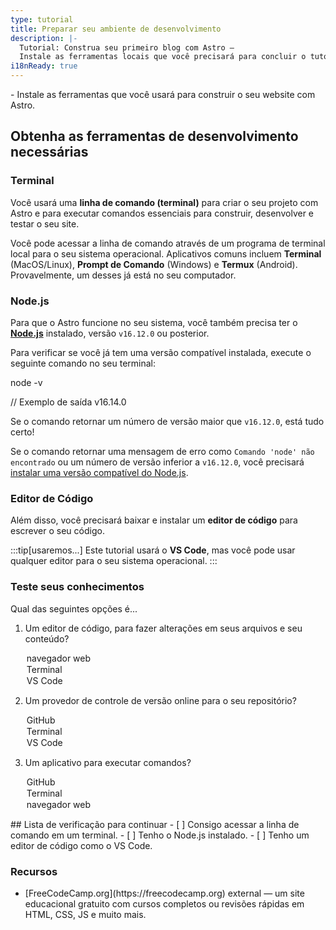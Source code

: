 ```yaml
---
type: tutorial
title: Preparar seu ambiente de desenvolvimento
description: |-
  Tutorial: Construa seu primeiro blog com Astro —
  Instale as ferramentas locais que você precisará para concluir o tutorial
i18nReady: true
---
```




<PreCheck>
  - Instale as ferramentas que você usará para construir o seu website com Astro.
</PreCheck>

## Obtenha as ferramentas de desenvolvimento necessárias

### Terminal

Você usará uma **linha de comando (terminal)** para criar o seu projeto com Astro e para executar comandos essenciais para construir, desenvolver e testar o seu site.

Você pode acessar a linha de comando através de um programa de terminal local para o seu sistema operacional. Aplicativos comuns incluem **Terminal** (MacOS/Linux), **Prompt de Comando** (Windows) e **Termux** (Android). Provavelmente, um desses já está no seu computador.

### Node.js

Para que o Astro funcione no seu sistema, você também precisa ter o [**Node.js**](https://nodejs.org/pt-br/) instalado, versão `v16.12.0` ou posterior.

Para verificar se você já tem uma versão compatível instalada, execute o seguinte comando no seu terminal:

node -v

// Exemplo de saída
v16.14.0


Se o comando retornar um número de versão maior que `v16.12.0`, está tudo certo!

Se o comando retornar uma mensagem de erro como `Comando 'node' não encontrado` ou um número de versão inferior a `v16.12.0`, você precisará [instalar uma versão compatível do Node.js](https://docs.npmjs.com/downloading-and-installing-node-js-and-npm).

### Editor de Código

Além disso, você precisará baixar e instalar um **editor de código** para escrever o seu código.

:::tip[usaremos...]
Este tutorial usará o **VS Code**, mas você pode usar qualquer editor para o seu sistema operacional.
:::




<Box icon="question-mark">

### Teste seus conhecimentos

Qual das seguintes opções é...
1. Um editor de código, para fazer alterações em seus arquivos e seu conteúdo?

    <MultipleChoice>
      <Option>
        navegador web
      </Option>
      <Option>
        Terminal
      </Option>
      <Option isCorrect>
        VS Code
      </Option>
    </MultipleChoice>

2. Um provedor de controle de versão online para o seu repositório?

    <MultipleChoice>
      <Option isCorrect>
        GitHub
      </Option>
      <Option>
        Terminal
      </Option>
      <Option>
        VS Code
      </Option>
    </MultipleChoice>

3. Um aplicativo para executar comandos?
    <MultipleChoice>
      <Option>
        GitHub
      </Option>
      <Option isCorrect>
        Terminal
      </Option>
      <Option>
        navegador web
      </Option>
    </MultipleChoice>

</Box>

<Box icon="check-list">
## Lista de verificação para continuar

<Checklist>
- [ ] Consigo acessar a linha de comando em um terminal.
- [ ] Tenho o Node.js instalado.
- [ ] Tenho um editor de código como o VS Code.
</Checklist>
</Box>


### Recursos

- <p>[FreeCodeCamp.org](https://freecodecamp.org) <Badge>external</Badge> — um site educacional gratuito com cursos completos ou revisões rápidas em HTML, CSS, JS e muito mais.</p>
